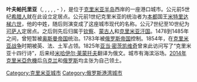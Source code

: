 {{Infobox settlement <!--more fields are available for this Infobox--See Template:Infobox Settlement-->
|settlement_type =  
|coordinates_display = inline,title
|coordinates_region = UA
|subdivision_type = [[世界各国|国家]]
|subdivision_name       = {{RUS}}(實際控制)<br />{{UKR}}(國際承認)
|subdivision_type1 =自治共和国
|subdivision_name1 ={{flag|克里米亚共和国}}
|timezone=[[欧洲东部时间|EET]]
|utc_offset=+2
|timezone_DST=[[欧洲东部夏令时间|EEST]]
|utc_offset_DST=+3
|official_name = 叶夫帕托里亚
|native_name = {{lang|uk|Євпаторія}}<br>{{lang|ru|Евпатория}}<br>{{lang|en|Kezlev}}
|image_skyline = Yevpatoria panorama.jpeg
|imagesize = 250px
|image_caption = 叶夫帕托里亚全景图
|image_shield = Evpato_s.gif
|image_flag = Flag_of_Yevpatoriya.png
|subdivision_type2=[[地区|地区]]
|subdivision_name2 = [[叶夫帕托里亚自治市|叶夫帕托里亚自治市]]|
|pushpin_map            = Ukraine
|pushpin_label_position = <!-- the position of the pushpin label: left, right, top, bottom, none -->
|pushpin_map_caption    =在克里米亚的位置
|pushpin_mapsize        =
|pushpin_map1            =
|pushpin_label_position1 = <!-- the position of the pushpin label: left, right, top, bottom, none -->
|pushpin_map_caption1    =Location of Yevpatoriya
|pushpin_mapsize1        =
|latd=45 |latm=12 |lats=13 |latNS=N
| longd=33 |longm=21 |longs=41 |longEW=E
| elevation_m = 10
| area_total_km2 = 120.7
| population_total = 123.777
|population_footnotes=
| year| = 2012
| population_density_km2 = 1588.37
| |postal_code_type=[[邮政编码|邮政编码]]|
postal_code = 97400 — 97490
| |area_code=+380-6569
| blank_info = Kezlev (Gezlev) (直至1784)|blank_name=曾称| 
| website = http://www.kalamit.info/
}}

'''叶夫帕托里亚'''（{{lang-uk|Євпаторія}}, {{lang-ru|Евпатория}}, {{lang-crh|Kezlev}}, {{Lang-el|Ευπατορία, Κερκινίτις - Eupatoria, Kerkinitis}}, {{lang-tr|Gözleve}}, {{lang-hy|Եվպատորիա}} - {{lang|en|Yevpatoria}}），是位于[[克里米亚半岛|克里米亚半岛]]西岸的一座港口城市。公元前5世纪[[希腊人|希腊人]]就在此设立定居点。公元前1世纪克里米亚的统治者为[[本都|本都]]国王[[米特里达梯六世|米特里达梯六世]]，他的中姓{{lang|el|Ευπάτωρ}}，随后则演变成了这座城市现代的名称。公元7世纪至10世纪为[[可萨人|可萨人]]定居点。之后则先后归属于[[钦察|钦察]]、[[蒙古人|蒙古人]]和[[克里米亚汗国|克里米亚汗国]]。1478到1485年之间，曾短暂被[[奥斯曼帝国|奥斯曼帝国]]统治。1783年被[[俄罗斯帝国|俄罗斯帝国]]控制。1854年，在[[克里米亚战争|克里米亚战争]]时期被英、法、土军占领。1825年[[亚当·密茨凯维奇|亚当·密茨凯维奇]]曾来此访问写了“克里米亚十四行诗”，后来经[[米哈伊尔·莱蒙托夫|米哈伊尔·莱蒙托夫]]翻译为俄文。城市有海滨浴场。[[2014年克里米亞危機|2014年克里米亞危機]]后[[乌克兰|乌克兰]]和[[俄罗斯|俄罗斯]]均主张为自己领土。

{{Crimea topics}}
{{Authority control}}
[[Category:克里米亚城市|Category:克里米亚城市]]
[[Category:俄罗斯港湾城市|Category:俄罗斯港湾城市]]